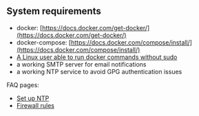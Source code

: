 ## System requirements

* docker: [https://docs.docker.com/get-docker/](https://docs.docker.com/get-docker/)
* docker-compose: [https://docs.docker.com/compose/install/](https://docs.docker.com/compose/install/)
* [A Linux user able to run docker commands without sudo](https://docs.docker.com/engine/install/linux-postinstall/)
* a working SMTP server for email notifications
* a working NTP service to avoid GPG authentication issues

FAQ pages:

* [Set up NTP](/faq/hosting/set-up-ntp)
* [Firewall rules](/faq/hosting/firewall-rules)